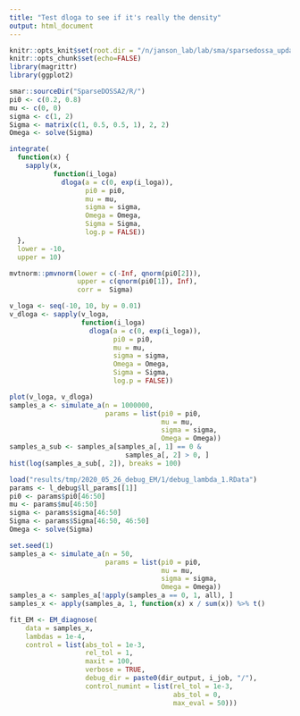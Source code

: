 ```yaml
---
title: "Test dloga to see if it's really the density"
output: html_document
---
```


```r
knitr::opts_knit$set(root.dir = "/n/janson_lab/lab/sma/sparsedossa_update/")
knitr::opts_chunk$set(echo=FALSE)
library(magrittr)
library(ggplot2)
```

```r
smar::sourceDir("SparseDOSSA2/R/")
pi0 <- c(0.2, 0.8)
mu <- c(0, 0)
sigma <- c(1, 2)
Sigma <- matrix(c(1, 0.5, 0.5, 1), 2, 2)
Omega <- solve(Sigma)

integrate(
  function(x) {
    sapply(x, 
           function(i_loga)
             dloga(a = c(0, exp(i_loga)),
                   pi0 = pi0,
                   mu = mu,
                   sigma = sigma,
                   Omega = Omega,
                   Sigma = Sigma, 
                   log.p = FALSE))
  },
  lower = -10,
  upper = 10)

mvtnorm::pmvnorm(lower = c(-Inf, qnorm(pi0[2])), 
                 upper = c(qnorm(pi0[1]), Inf), 
                 corr =  Sigma)

v_loga <- seq(-10, 10, by = 0.01)
v_dloga <- sapply(v_loga,
                  function(i_loga)
                    dloga(a = c(0, exp(i_loga)),
                          pi0 = pi0,
                          mu = mu,
                          sigma = sigma,
                          Omega = Omega,
                          Sigma = Sigma, 
                          log.p = FALSE))

plot(v_loga, v_dloga)
samples_a <- simulate_a(n = 1000000,
                        params = list(pi0 = pi0, 
                                      mu = mu,
                                      sigma = sigma,
                                      Omega = Omega))
samples_a_sub <- samples_a[samples_a[, 1] == 0 &
                             samples_a[, 2] > 0, ]
hist(log(samples_a_sub[, 2]), breaks = 100)

load("results/tmp/2020_05_26_debug_EM/1/debug_lambda_1.RData")
params <- l_debug$ll_params[[1]]
pi0 <- params$pi0[46:50]
mu <- params$mu[46:50]
sigma <- params$sigma[46:50]
Sigma <- params$Sigma[46:50, 46:50]
Omega <- solve(Sigma)

set.seed(1)
samples_a <- simulate_a(n = 50,
                        params = list(pi0 = pi0, 
                                      mu = mu,
                                      sigma = sigma,
                                      Omega = Omega))
samples_a <- samples_a[!apply(samples_a == 0, 1, all), ]
samples_x <- apply(samples_a, 1, function(x) x / sum(x)) %>% t()

fit_EM <- EM_diagnose(
    data = samples_x,
    lambdas = 1e-4,
    control = list(abs_tol = 1e-3,
                   rel_tol = 1,
                   maxit = 100,
                   verbose = TRUE,
                   debug_dir = paste0(dir_output, i_job, "/"),
                   control_numint = list(rel_tol = 1e-3,
                                         abs_tol = 0,
                                         max_eval = 50)))
```